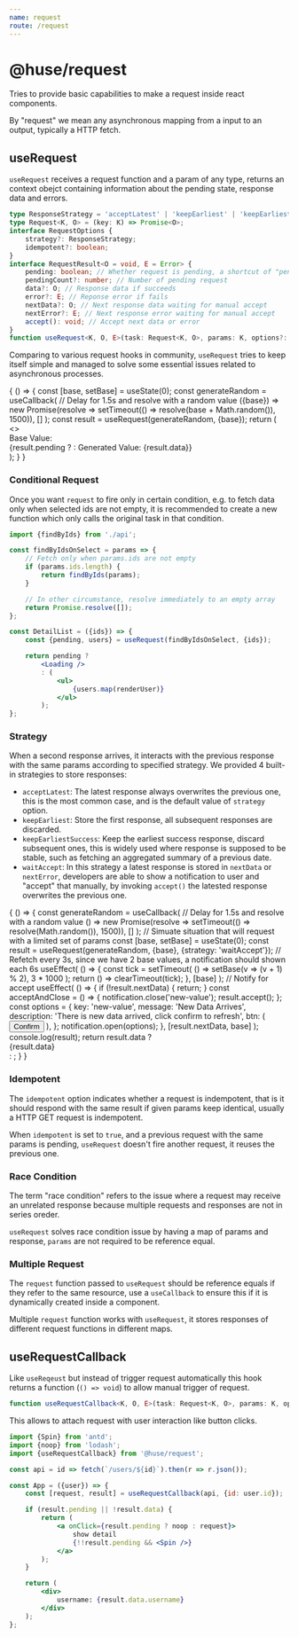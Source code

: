 ```yaml
---
name: request
route: /request
---
```



# @huse/request

Tries to provide basic capabilities to make a request inside react components.

By "request" we mean any asynchronous mapping from a input to an output, typically a HTTP fetch.

## useRequest

`useRequest` receives a request function and a param of any type, returns an context obejct containing information about the pending state, response data and errors.

```typescript
type ResponseStrategy = 'acceptLatest' | 'keepEarliest' | 'keepEarliestSuccess' | 'waitAccept';
type Request<K, O> = (key: K) => Promise<O>;
interface RequestOptions {
    strategy?: ResponseStrategy;
    idempotent?: boolean;
}
interface RequestResult<O = void, E = Error> {
    pending: boolean; // Whether request is pending, a shortcut of "pendingCount > 0"
    pendingCount?: number; // Number of pending request
    data?: O; // Response data if succeeds
    error?: E; // Reponse error if fails
    nextData?: O; // Next response data waiting for manual accept
    nextError?: E; // Next response error waiting for manual accept
    accept(): void; // Accept next data or error
}
function useRequest<K, O, E>(task: Request<K, O>, params: K, options?: RequestOptions): RequestResult<O, E>;
```

Comparing to various request hooks in community, `useRequest` tries to keep itself simple and managed to solve some essential issues related to asynchronous processes.

<Playground>
    {
        () => {
            const [base, setBase] = useState(0);
            const generateRandom = useCallback(
                // Delay for 1.5s and resolve with a random value
                ({base}) => new Promise(resolve => setTimeout(() => resolve(base + Math.random()), 1500)),
                []
            );
            const result = useRequest(generateRandom, {base});
            return (
                <>
                    <div>
                        Base Value: <Slider value={base} min={0} max={9} onChange={setBase} />
                    </div>
                    <div>
                        {result.pending ? <Spin /> : <span>Generated Value: {result.data}</span>}
                    </div>
                </>
            );
        }
    }
</Playground>

### Conditional Request

Once you want `request` to fire only in certain condition, e.g. to fetch data only when selected ids are not empty, it is recommended to create a new function which only calls the original task in that condition.

```jsx
import {findByIds} from './api';

const findByIdsOnSelect = params => {
    // Fetch only when params.ids are not empty
    if (params.ids.length) {
        return findByIds(params);
    }

    // In other circumstance, resolve immediately to an empty array
    return Promise.resolve([]);
};

const DetailList = ({ids}) => {
    const {pending, users} = useRequest(findByIdsOnSelect, {ids});

    return pending ?
        <Loading />
        : (
            <ul>
                {users.map(renderUser)}
            </ul>
        );
};
```

### Strategy

When a second response arrives, it interacts with the previous response with the same params according to specified strategy.
We provided 4 built-in strategies to store responses:

- `acceptLatest`: The latest response always overwrites the previous one, this is the most common case, and is the default value of `strategy` option.
- `keepEarliest`: Store the first response, all subsequent responses are discarded.
- `keepEarliestSuccess`: Keep the earliest success response, discard subsequent ones, this is widely used where response is supposed to be stable, such as fetching an aggregated summary of a previous date.
- `waitAccept`: In this strategy a latest response is stored in `nextData` or `nextError`, developers are able to show a notification to user and "accept" that manually, by invoking `accept()` the latested response overwrites the previous one.

<Playground>
    {
        () => {
            const generateRandom = useCallback(
                // Delay for 1.5s and resolve with a random value
                () => new Promise(resolve => setTimeout(() => resolve(Math.random()), 1500)),
                []
            );
            // Simuate situation that will request with a limited set of params
            const [base, setBase] = useState(0);
            const result = useRequest(generateRandom, {base}, {strategy: 'waitAccept'});
            // Refetch every 3s, since we have 2 base values, a notification should shown each 6s
            useEffect(
                () => {
                    const tick = setTimeout(
                        () => setBase(v => (v + 1) % 2),
                        3 * 1000
                    );
                    return () => clearTimeout(tick);
                },
                [base]
            );
            // Notify for accept
            useEffect(
                () => {
                    if (!result.nextData) {
                        return;
                    }
                    const acceptAndClose = () => {
                        notification.close('new-value');
                        result.accept();
                    };
                    const options = {
                        key: 'new-value',
                        message: 'New Data Arrives',
                        description: 'There is new data arrived, click confirm to refresh',
                        btn: (
                            <Button type="primary" size="small" onClick={acceptAndClose}>
                                Confirm
                            </Button>
                        ),
                    };
                    notification.open(options);
                },
                [result.nextData, base]
            );
            console.log(result);
            return result.data ? <div>{result.data}</div> : <Spin />;
        }
    }
</Playground>

### Idempotent

The `idempotent` option indicates whether a request is indempotent, that is it should respond with the same result if given params keep identical, usually a HTTP GET request is indempotent.

When `idempotent` is set to `true`, and a previous request with the same params is pending, `useRequest` doesn't fire another request, it reuses the previous one.

### Race Condition

The term "race condition" refers to the issue where a request may receive an unrelated response because multiple requests and responses are not in series oreder.

`useRequest` solves race condition issue by having a map of params and response, `params` are not required to be reference equal.

### Multiple Request

The `request` function passed to `useRequest` should be reference equals if they refer to the same resource,
use a `useCallback` to ensure this if it is dynamically created inside a component.

Multiple `request` function works with `useRequest`, it stores responses of different request functions in different maps.

## useRequestCallback

Like `useReqeust` but instead of trigger request automatically this hook returns a function (`() => void`) to allow manual trigger of request.

```typescript
function useRequestCallback<K, O, E>(task: Request<K, O>, params: K, options?: RequestOptions): [() => void, RequestResult<O, E>]
```

This allows to attach request with user interaction like button clicks.

```jsx
import {Spin} from 'antd';
import {noop} from 'lodash';
import {useRequestCallback} from '@huse/request';

const api = id => fetch(`/users/${id}`).then(r => r.json());

const App = ({user}) => {
    const [request, result] = useRequestCallback(api, {id: user.id});

    if (result.pending || !result.data) {
        return (
            <a onClick={result.pending ? noop : request}>
                show detail
                {!!result.pending && <Spin />}
            </a>
        );
    }

    return (
        <div>
            username: {result.data.username}
        </div>
    );
};
```
